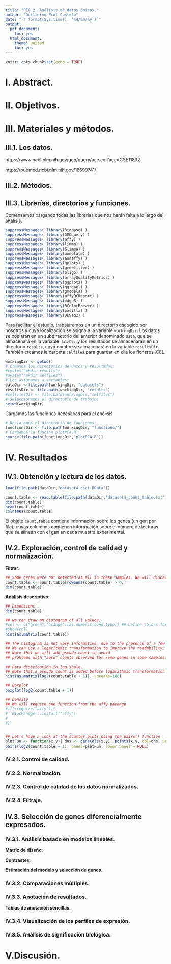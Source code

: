 ```yaml
---
title: "PEC 2. Análisis de datos ómicos."
author: "Guillermo Prol Castelo"
date: "`r format(Sys.time(), '%d/%m/%y')`"
output:
  pdf_document:
    toc: yes
  html_document:
    theme: united
    toc: yes
---
```


```r
knitr::opts_chunk$set(echo = TRUE)
```

# I. Abstract.





# II. Objetivos.




# III. Materiales y métodos.

## III.1. Los datos.

https://www.ncbi.nlm.nih.gov/geo/query/acc.cgi?acc=GSE11892

https://pubmed.ncbi.nlm.nih.gov/18599741/


## III.2. Métodos.


## III.3. Librerías, directorios y funciones.

Comenzamos cargando todas las librerías que nos harán falta a lo largo del análisis.

```r
suppressMessages( library(Biobase) )
suppressMessages( library(GEOquery) )
suppressMessages( library(affy) )
suppressMessages( library(limma) )
suppressMessages( library(Glimma) )
suppressMessages( library(annotate) )
suppressMessages( library(annaffy) )
suppressMessages( library(gplots) )
suppressMessages( library(genefilter) )
suppressMessages( library(oligo) )
suppressMessages( library(arrayQualityMetrics) )
suppressMessages( library(ggplot2) )
suppressMessages( library(ggrepel) )
suppressMessages( library(gmodels) )
suppressMessages( library(affyQCReport) )
suppressMessages( library(edgeR) )
suppressMessages( library(RColorBrewer) )
suppressMessages( library(pasilla) )
suppressMessages( library(DESeq2) )
```

Para facilitar el estudio, trabajaremos en un directorio escogido por nosotros y cuya localización se asigna a la variable `workingDir`. Los datos se copiarán en un subdirectorio del anterior denominado `data`, que se almacenará en la variable `dataDir` y los resultados se almacenarán en un directorio `results`, cuyo nombre se almacenará en la variable `resultsDir`. También creamos la carpeta `celfiles` para guardar en ella los ficheros .CEL.

```r
workingDir <- getwd()
# Creamos los directorios de datos y resultados:
#system("mkdir results")
#system("mkdir celfiles")
# Los asignamos a variables:
dataDir <-file.path(workingDir, "datasets")
resultsDir <- file.path(workingDir, "results")
#celfilesDir <- file.path(workingDir,"celfiles")
# Seleccionamos el directorio de trabajo:
setwd(workingDir)
```

Cargamos las funciones necesarias para el análisis.

```r
# Declaramos el directorio de funciones:
functionsDir <- file.path(workingDir, "functions/")
# Cargamos la función plotPCA.R
source(file.path(functionsDir,"plotPCA.R"))
```

# IV. Resultados

## IV.1. Obtención y lectura de los datos.

```r
load(file.path(dataDir,"dataset4_eset.RData"))
```

```r
count.table <- read.table(file.path(dataDir,"dataset4_count_table.txt"), header=TRUE, sep="\t", row.names=1, quote="", comment.char="")
dim(count.table)
head(count.table)
colnames(count.table)
```

El objeto `count.table` contiene información sobre los genes (un gen por fila), cuyas  columnas contienen información sobre el número de lecturas que se alinean con el gen en cada muestra experimental.



## IV.2. Exploración, control de calidad y normalización.

**Filtrar**:

```r
## Some genes were not detected at all in these samples. We will discard them.
count.table <- count.table[rowSums(count.table) > 0,]
dim(count.table)
```




**Análisis descriptivo**:
```r
## Dimensions
dim(count.table)

## we can draw an histogram of all values.
#col <- c("green","orange")[as.numeric(cond.type)] ## Define colors for subsequent plots
#show(col)
hist(as.matrix(count.table))

## The histogram is not very informative  due to the presence of a few very high ## ## count values, that impose a very large scale onthe X axis. 
## We can use a logarithmic transformation to improve the readability. 
## Note that we will add pseudo count to avoid
## problems with "zero" counts observed for some genes in some samples. 

## Data distribution in log scale.
## Note that a pseudo count is added before logarithmic transformation
hist(as.matrix(log2(count.table + 1)),  breaks=100)

## Boxplot
boxplot(log2(count.table + 1))

## Density
## We will require one function from the affy package
#if(!require("affy")){
#  BiocManager::install("affy")
#  
#}


## Let's have a look at the scatter plots using the pairs() function
plotFun <- function(x,y){ dns <- densCols(x,y); points(x,y, col=dns, pch=".") }
pairs(log2(count.table + 1), panel=plotFun, lower.panel = NULL)
```

### IV.2.1. Control de calidad.



### IV.2.2. Normalización.



### IV.2.3. Control de calidad de los datos normalizados.



### IV.2.4. Filtraje.



## IV.3. Selección de genes diferencialmente expresados.

### IV.3.1. Análisis basado en modelos lineales.

**Matriz de diseño**:


**Contrastes**:


**Estimación del modelo y selección de genes.**


### IV.3.2. Comparaciones múltiples.


### IV.3.3. Anotación de resultados.


**Tablas de anotación sencillas.**


### IV.3.4. Visualización de los perfiles de expresión.


### IV.3.5. Análisis de significación biológica.




# V.Discusión.


